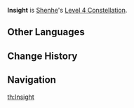 {{Constellation Infobox
|image       = Constellation Insight.png
|description = When characters under the effect of Icy Quill applied by Shenhe triggers its DMG Bonus effects, Shenhe will gain a Skyfrost Mantra stack:
* When Shenhe uses [[Spring Spirit Summoning]], she will consume all stacks of Skyfrost Mantra, increasing the DMG of that Spring Spirit Summoning by 5% for each stack consumed.
* Max 50 stacks. Stacks last for 60s.
|level       = 4
|character   = Shenhe
|utility1    = Percentage DMG Increase
}}
'''Insight''' is [[Shenhe]]'s [[Level 4 Constellation]].
<!--
==Gameplay Notes==
-->

==Other Languages==
{{Other Languages
|en      = Insight
|zhs     = 洞观
|zhs_rm  = Dòng Guān
|zht     = 洞觀
|zht_rm  = Dòng Guān
|zh_tl   = Insight
|ja      = 洞観
|ja_rm   = Doukan{{Assumed}}
|ja_tl   = Insight{{Sino}}
|ko      = 통관
|ko_rm   = Tonggwan
|ko_tl   = Insight
|es      = Clarividencia
|es_tl   = Clairvoyance
|fr      = Clairvoyance
|fr_tl   = Clairvoyance
|ru      = Прозрение
|ru_tl   = Insight
|th      = Insight
|vi      = Quan Sát
|vi_tl   = 
|de      = Durchdringender Blick
|de_tl   = Piercing Glance
|id      = Insight
|pt      = Clarividência
|pt_tl   = Clairvoyance
}}

==Change History==
{{Change History|2.4}}

==Navigation==
{{Talent Navbox|Shenhe}}
[[th:Insight]]
